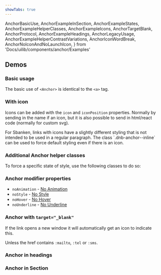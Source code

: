 ```yaml
---
showTabs: true
---
```


  AnchorBasicUse,
  AnchorExampleInSection,
  AnchorExampleStates,
  AnchorExampleHelperClasses,
  AnchorExampleIcons,
  AnchorTargetBlank,
  AnchorProtocol,
  AnchorExampleHeadings,
  AnchorLegacyUsage,
  AnchorExampleHelperContrastVariations,
  AnchorIconWordBreak,
  AnchorNoIconAndNoLaunchIcon,
} from 'Docs/uilib/components/anchor/Examples'

## Demos

### Basic usage

The basic use of `<Anchor>` is identical to the `<a>` tag.

<AnchorBasicUse />

### With icon

Icons can be added with the `icon` and `iconPosition` properties. Normally by sending in the name if an icon, but it is also possible to send in html/react code (normally for custom svg).

<VisibilityByTheme visible="sbanken">
  For Sbanken, links with icons have a slightly different styling that is
  not intended to be used in a regular paragraph. The class
  `.dnb-anchor--inline` can be used to force default styling even if there
  is an icon.
</VisibilityByTheme>

<AnchorExampleIcons />

### Additional Anchor helper classes

To force a specific state of style, use the following classes to do so:

<AnchorExampleHelperClasses />

### Anchor modifier properties

- `noAnimation` - <a href="/uilib/components/anchor" className="dnb-anchor dnb-anchor--no-animation">No Animation</a>
- `noStyle` - <a href="/uilib/components/anchor" className="dnb-anchor dnb-anchor--no-style">No Style</a>
- `noHover` - <a href="/uilib/components/anchor" className="dnb-anchor dnb-anchor--no-hover">No Hover</a>
- `noUnderline` - <a href="/uilib/components/anchor" className="dnb-anchor dnb-anchor--no-underline">No Underline</a>

### Anchor with `target="_blank"`

If the link opens a new window it will automatically get an icon to indicate this.

<AnchorTargetBlank />

Unless the href contains `:mailto`, `:tel` or `:sms`.

<AnchorProtocol />

### Anchor in headings

<AnchorExampleHeadings />

### Anchor in Section

<AnchorExampleInSection />

<VisibleWhenVisualTest>
  <AnchorExampleStates />
  <AnchorLegacyUsage />
  <AnchorExampleHelperContrastVariations />
  <AnchorIconWordBreak />
  <AnchorNoIconAndNoLaunchIcon />
</VisibleWhenVisualTest>
